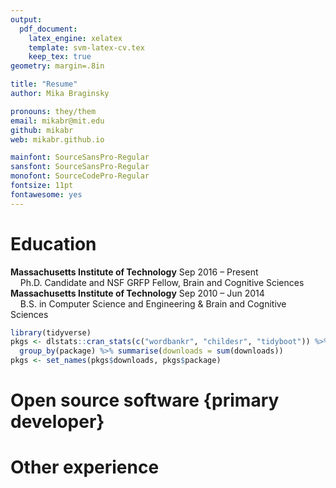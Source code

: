 ```yaml
---
output: 
  pdf_document:
    latex_engine: xelatex
    template: svm-latex-cv.tex
    keep_tex: true
geometry: margin=.8in

title: "Resume"
author: Mika Braginsky

pronouns: they/them
email: mikabr@mit.edu
github: mikabr
web: mikabr.github.io

mainfont: SourceSansPro-Regular
sansfont: SourceSansPro-Regular
monofont: SourceCodePro-Regular
fontsize: 11pt
fontawesome: yes
---
```


  
# \faGraduationCap \hspace{1pt} Education

| **Massachusetts Institute of Technology** \hfill Sep 2016 -- Present
|     Ph.D. Candidate and NSF GRFP Fellow, Brain and Cognitive Sciences

| **Massachusetts Institute of Technology** \hfill Sep 2010 -- Jun 2014
|     B.S. in Computer Science and Engineering \& Brain and Cognitive Sciences

```r
library(tidyverse)
pkgs <- dlstats::cran_stats(c("wordbankr", "childesr", "tidyboot")) %>%
  group_by(package) %>% summarise(downloads = sum(downloads))
pkgs <- set_names(pkgs$downloads, pkgs$package)
```

# \faGears \hspace{2pt} Open source software \hfill {\small primary developer}

\project{jglmm}{github.com/mikabr/jglmm}{Dec 2018 -- Present}{R package for fitting generalized linear mixed effects models in Julia.}

\project{ggpirate}{github.com/mikabr/ggpirate}{Sep 2017 -- Present}{R package for making more informative alternatives to bar plots.}

\project{childesr}{github.com/langcog/childesr}{Aug 2017 -- Present}{R package for accessing childes-db, a database of child language corpora.}
<!-- Has `r pkgs["childesr"]` CRAN downloads.} -->

\project{rwebppl}{github.com/mhtess/rwebppl}{Feb 2016 -- Present}{R package providing an interface to the WebPPL probabilistic programming language.}

\project{wordbankr}{github.com/langcog/wordbankr}{Jul 2015 -- Present}{R package for accessing Wordbank, a database of vocabulary development data.}
<!-- Has `r pkgs["wordbankr"]` CRAN downloads.} -->

\project{tidyboot}{github.com/langcog/tidyboot}{Jun 2015 -- Present}{R package for doing tidyverse-compatible bootstrapping.}
<!-- Has `r pkgs["tidyboot"]` CRAN downloads.} -->

\project{Wordbank}{wordbank.stanford.edu}{Mar 2014 -- Aug 2017}{Database of vocabulary development data (using Python and MySQL).\\ Interactive tools for its access (using R Shiny).\\ Demo presented at RStudio Shiny Developer Conference 2016.}

\project{MetaLab}{metalab.stanford.edu}{Mar 2015 -- May 2016}{Interactive visualizations (using R Shiny) for community-augmented meta-analysis.}

<!-- \project{}{}{}{} -->

# \faBriefcase \hspace{2pt} Other experience

<!-- \project{Co-Author, Wordbank Book}{langcog.github.io/wordbank-book}{Nov 2016 -- Present}{} -->

\project{Teaching Assistant, Laboratory in Psycholinguistics}{}{Feb 2018 -- May 2018}{Taught weekly labs on tidyverse-based data analysis and visualization.\\Improved course materials ({\small \href{http://web.mit.edu/psycholinglab/public}{web.mit.edu/psycholinglab/public}}).}

\project{Independent Contractor, rOpenSci}{}{Jun 2016 -- Jul 2016}{Developed an R package for automatic deployment of R package documentation by Travis CI.}
<!-- https://github.com/ropenscilabs/travis -->

<!-- \project{Participant, rOpenSci Hackout 3}{}{Jun 2016}{} -->

\project{Participant, rOpenSci Unconference 2016}{}{Mar 2016}{Contributed to developing an R package for community-driven color palettes.}
<!-- https://github.com/ropenscilabs/colorpiler -->

\project{Research and Development Intern, Basis Technology}{}{Jun 2013 -- Aug 2013}{Improved a statistical model for named-entity resolution (using Java and Python).}

<!-- Improved a statistical model for named-entity resolution and entity linking through error analysis and software development (using Java and Python). -->
